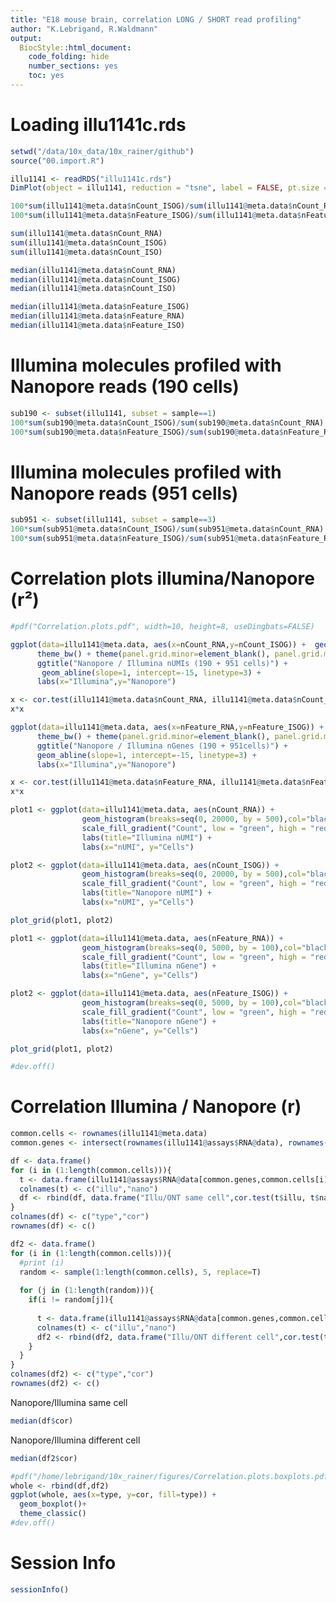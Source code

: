 ```yaml
---
title: "E18 mouse brain, correlation LONG / SHORT read profiling"
author: "K.Lebrigand, R.Waldmann"
output:
  BiocStyle::html_document:
    code_folding: hide
    number_sections: yes
    toc: yes  
---
```


# Loading illu1141c.rds

```r

setwd("/data/10x_data/10x_rainer/github")
source("00.import.R")

illu1141 <- readRDS("illu1141c.rds")
DimPlot(object = illu1141, reduction = "tsne", label = FALSE, pt.size = 2)

100*sum(illu1141@meta.data$nCount_ISOG)/sum(illu1141@meta.data$nCount_RNA)
100*sum(illu1141@meta.data$nFeature_ISOG)/sum(illu1141@meta.data$nFeature_RNA)

sum(illu1141@meta.data$nCount_RNA)
sum(illu1141@meta.data$nCount_ISOG)
sum(illu1141@meta.data$nCount_ISO)

median(illu1141@meta.data$nCount_RNA)
median(illu1141@meta.data$nCount_ISOG)
median(illu1141@meta.data$nCount_ISO)

median(illu1141@meta.data$nFeature_ISOG)
median(illu1141@meta.data$nFeature_RNA)
median(illu1141@meta.data$nFeature_ISO)

```

# Illumina molecules profiled with Nanopore reads (190 cells)

```r

sub190 <- subset(illu1141, subset = sample==1)
100*sum(sub190@meta.data$nCount_ISOG)/sum(sub190@meta.data$nCount_RNA)
100*sum(sub190@meta.data$nFeature_ISOG)/sum(sub190@meta.data$nFeature_RNA)

```

# Illumina molecules profiled with Nanopore reads (951 cells)

```r

sub951 <- subset(illu1141, subset = sample==3)
100*sum(sub951@meta.data$nCount_ISOG)/sum(sub951@meta.data$nCount_RNA)
100*sum(sub951@meta.data$nFeature_ISOG)/sum(sub951@meta.data$nFeature_RNA)

```

# Correlation plots illumina/Nanopore (r²)

```r

#pdf("Correlation.plots.pdf", width=10, height=8, useDingbats=FALSE)

ggplot(data=illu1141@meta.data, aes(x=nCount_RNA,y=nCount_ISOG)) +  geom_point(shape = 21, colour = "black", fill = col[as.numeric(illu1141@meta.data$sample)]) +
      theme_bw() + theme(panel.grid.minor=element_blank(), panel.grid.major=element_blank()) +
      ggtitle("Nanopore / Illumina nUMIs (190 + 951 cells)") +
       geom_abline(slope=1, intercept=-15, linetype=3) +
      labs(x="Illumina",y="Nanopore")

x <- cor.test(illu1141@meta.data$nCount_RNA, illu1141@meta.data$nCount_ISOG, method="pearson")$estimate
x*x

ggplot(data=illu1141@meta.data, aes(x=nFeature_RNA,y=nFeature_ISOG)) +  geom_point(shape = 21, colour = "black", fill = col[as.numeric(illu1141@meta.data$sample)]) +
      theme_bw() + theme(panel.grid.minor=element_blank(), panel.grid.major=element_blank()) +
      ggtitle("Nanopore / Illumina nGenes (190 + 951cells)") +
      geom_abline(slope=1, intercept=-15, linetype=3) +
      labs(x="Illumina",y="Nanopore")

x <- cor.test(illu1141@meta.data$nFeature_RNA, illu1141@meta.data$nFeature_ISOG, method="pearson")$estimate
x*x

plot1 <- ggplot(data=illu1141@meta.data, aes(nCount_RNA)) + 
                geom_histogram(breaks=seq(0, 20000, by = 500),col="black",aes(fill=nGene), fill="lightsteelblue3") + 
                scale_fill_gradient("Count", low = "green", high = "red") +
                labs(title="Illumina nUMI") +
                labs(x="nUMI", y="Cells")

plot2 <- ggplot(data=illu1141@meta.data, aes(nCount_ISOG)) + 
                geom_histogram(breaks=seq(0, 20000, by = 500),col="black",aes(fill=nGene),fill="lightsteelblue3") + 
                scale_fill_gradient("Count", low = "green", high = "red") +
                labs(title="Nanopore nUMI") + 
                labs(x="nUMI", y="Cells")

plot_grid(plot1, plot2)

plot1 <- ggplot(data=illu1141@meta.data, aes(nFeature_RNA)) + 
                geom_histogram(breaks=seq(0, 5000, by = 100),col="black",aes(fill=nGene),fill="lightsteelblue3") + 
                scale_fill_gradient("Count", low = "green", high = "red") +
                labs(title="Illumina nGene") + 
                labs(x="nGene", y="Cells")

plot2 <- ggplot(data=illu1141@meta.data, aes(nFeature_ISOG)) + 
                geom_histogram(breaks=seq(0, 5000, by = 100),col="black",aes(fill=nGene),fill="lightsteelblue3") + 
                scale_fill_gradient("Count", low = "green", high = "red") +
                labs(title="Nanopore nGene") + 
                labs(x="nGene", y="Cells")

plot_grid(plot1, plot2)

#dev.off()

```

# Correlation Illumina / Nanopore (r)

```r

common.cells <- rownames(illu1141@meta.data)
common.genes <- intersect(rownames(illu1141@assays$RNA@data), rownames(illu1141@assays$ISOG@data))

df <- data.frame()
for (i in (1:length(common.cells))){
  t <- data.frame(illu1141@assays$RNA@data[common.genes,common.cells[i]], illu1141@assays$ISOG@data[common.genes,common.cells[i]])
  colnames(t) <- c("illu","nano")
  df <- rbind(df, data.frame("Illu/ONT same cell",cor.test(t$illu, t$nano)$estimate))
}
colnames(df) <- c("type","cor")
rownames(df) <- c()

df2 <- data.frame()
for (i in (1:length(common.cells))){
  #print (i)
  random <- sample(1:length(common.cells), 5, replace=T)
  
  for (j in (1:length(random))){
    if(i != random[j]){
      
      t <- data.frame(illu1141@assays$RNA@data[common.genes,common.cells[random[j]]], illu1141@assays$ISOG@data[common.genes,common.cells[i]])
      colnames(t) <- c("illu","nano")
      df2 <- rbind(df2, data.frame("Illu/ONT different cell",cor.test(t$illu, t$nano)$estimate))
    }
  }
}
colnames(df2) <- c("type","cor")
rownames(df2) <- c()

```
Nanopore/Illumina same cell
```r
median(df$cor)

```
Nanopore/Illumina different cell
```r
median(df2$cor)
```

```r

#pdf("/home/lebrigand/10x_rainer/figures/Correlation.plots.boxplots.pdf", width=10, height=8, useDingbats=FALSE)
whole <- rbind(df,df2)
ggplot(whole, aes(x=type, y=cor, fill=type)) +
  geom_boxplot()+
  theme_classic()
#dev.off()

```

# Session Info

```r
sessionInfo()
```
